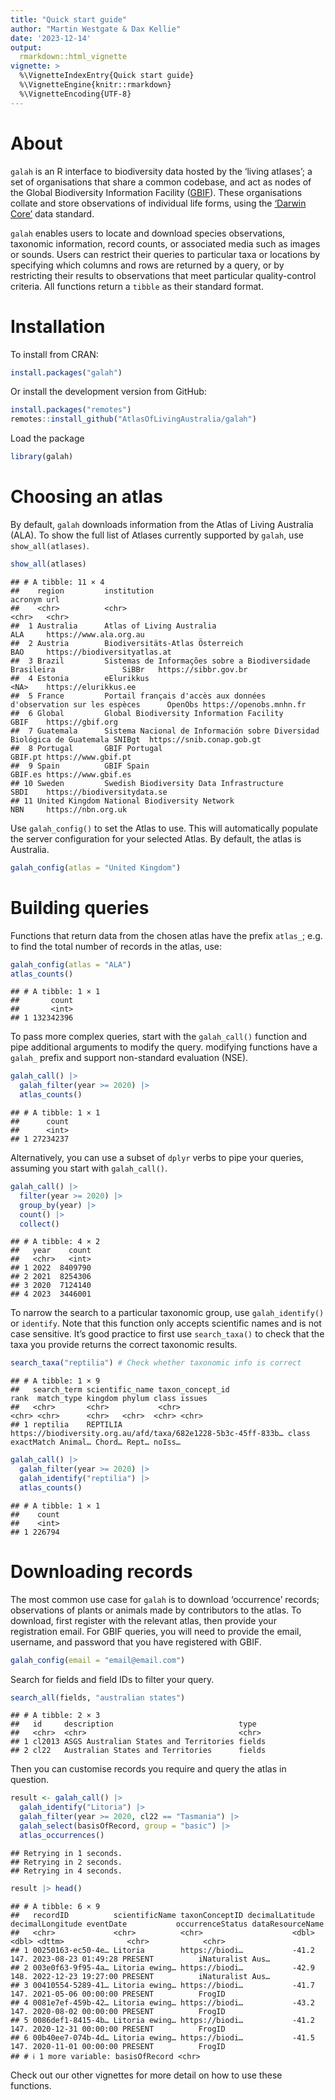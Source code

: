 ```yaml
---
title: "Quick start guide"
author: "Martin Westgate & Dax Kellie"
date: '2023-12-14'
output:
  rmarkdown::html_vignette
vignette: >
  %\VignetteIndexEntry{Quick start guide}
  %\VignetteEngine{knitr::rmarkdown}
  %\VignetteEncoding{UTF-8}
---
```

# About
`galah` is an R interface to biodiversity data hosted by the 'living atlases'; 
a set of organisations that share a common codebase, and act as nodes of the
Global Biodiversity Information Facility ([GBIF](https://www.gbif.org)). These 
organisations collate and store observations of individual life forms, using the 
['Darwin Core'](https://dwc.tdwg.org) data standard.

`galah` enables users to locate and download species observations, taxonomic
information, record counts, or associated media such as images or sounds. Users 
can restrict their queries to particular taxa or locations by specifying which 
columns and rows are returned by a query, or by restricting their results to 
observations that meet particular quality-control criteria. All functions return 
a `tibble` as their standard format.


# Installation

To install from CRAN:

```r
install.packages("galah")
```

Or install the development version from GitHub:

```r
install.packages("remotes")
remotes::install_github("AtlasOfLivingAustralia/galah")
```

Load the package

```r
library(galah)
```

# Choosing an atlas
By default, `galah` downloads information from the Atlas of Living Australia (ALA).
To show the full list of Atlases currently supported by `galah`, use 
`show_all(atlases)`.


```r
show_all(atlases)
```

```
## # A tibble: 11 × 4
##    region         institution                                                             acronym url                         
##    <chr>          <chr>                                                                   <chr>   <chr>                       
##  1 Australia      Atlas of Living Australia                                               ALA     https://www.ala.org.au      
##  2 Austria        Biodiversitäts-Atlas Österreich                                         BAO     https://biodiversityatlas.at
##  3 Brazil         Sistemas de Informações sobre a Biodiversidade Brasileira               SiBBr   https://sibbr.gov.br        
##  4 Estonia        eElurikkus                                                              <NA>    https://elurikkus.ee        
##  5 France         Portail français d'accès aux données d'observation sur les espèces      OpenObs https://openobs.mnhn.fr     
##  6 Global         Global Biodiversity Information Facility                                GBIF    https://gbif.org            
##  7 Guatemala      Sistema Nacional de Información sobre Diversidad Biológica de Guatemala SNIBgt  https://snib.conap.gob.gt   
##  8 Portugal       GBIF Portugal                                                           GBIF.pt https://www.gbif.pt         
##  9 Spain          GBIF Spain                                                              GBIF.es https://www.gbif.es         
## 10 Sweden         Swedish Biodiversity Data Infrastructure                                SBDI    https://biodiversitydata.se 
## 11 United Kingdom National Biodiversity Network                                           NBN     https://nbn.org.uk
```

Use `galah_config()` to set the Atlas to use. This will automatically populate the 
server configuration for your selected Atlas. By default, the atlas is Australia.


```r
galah_config(atlas = "United Kingdom")
```

# Building queries
Functions that return data from the chosen atlas have the prefix `atlas_`; e.g.
to find the total number of records in the atlas, use:
  

```r
galah_config(atlas = "ALA")
atlas_counts()
```

```
## # A tibble: 1 × 1
##       count
##       <int>
## 1 132342396
```

To pass more complex queries, start with the `galah_call()` function and pipe
additional arguments to modify the query. modifying functions have a `galah_`
prefix and support non-standard evaluation (NSE).


```r
galah_call() |> 
  galah_filter(year >= 2020) |> 
  atlas_counts()
```

```
## # A tibble: 1 × 1
##      count
##      <int>
## 1 27234237
```

Alternatively, you can use a subset of `dplyr` verbs to pipe your queries, 
assuming you start with `galah_call()`.


```r
galah_call() |>
  filter(year >= 2020) |> 
  group_by(year) |>
  count() |>
  collect()
```

```
## # A tibble: 4 × 2
##   year    count
##   <chr>   <int>
## 1 2022  8409790
## 2 2021  8254306
## 3 2020  7124140
## 4 2023  3446001
```

To narrow the search to a particular taxonomic group, use `galah_identify()` or 
`identify`. Note that this function only accepts scientific names and is not case 
sensitive. It's good practice to first use `search_taxa()` to check that the taxa 
you provide returns the correct taxonomic results.


```r
search_taxa("reptilia") # Check whether taxonomic info is correct
```

```
## # A tibble: 1 × 9
##   search_term scientific_name taxon_concept_id                                              rank  match_type kingdom phylum class issues
##   <chr>       <chr>           <chr>                                                         <chr> <chr>      <chr>   <chr>  <chr> <chr> 
## 1 reptilia    REPTILIA        https://biodiversity.org.au/afd/taxa/682e1228-5b3c-45ff-833b… class exactMatch Animal… Chord… Rept… noIss…
```

```r
galah_call() |>
  galah_filter(year >= 2020) |> 
  galah_identify("reptilia") |> 
  atlas_counts()
```

```
## # A tibble: 1 × 1
##    count
##    <int>
## 1 226794
```

# Downloading records

The most common use case for `galah` is to download 'occurrence' records; 
observations of plants or animals made by contributors to the atlas. To download,
first register with the relevant atlas, then provide your registration email. 
For GBIF queries, you will need to provide the email, username, and password that
you have registered with GBIF.


```r
galah_config(email = "email@email.com")
```



Search for fields and field IDs to filter your query.


```r
search_all(fields, "australian states")
```

```
## # A tibble: 2 × 3
##   id     description                            type  
##   <chr>  <chr>                                  <chr> 
## 1 cl2013 ASGS Australian States and Territories fields
## 2 cl22   Australian States and Territories      fields
```

Then you can customise records you require and query the atlas in question.


```r
result <- galah_call() |>
  galah_identify("Litoria") |>
  galah_filter(year >= 2020, cl22 == "Tasmania") |>
  galah_select(basisOfRecord, group = "basic") |>
  atlas_occurrences()
```

```
## Retrying in 1 seconds.
## Retrying in 2 seconds.
## Retrying in 4 seconds.
```

```r
result |> head()
```

```
## # A tibble: 6 × 9
##   recordID          scientificName taxonConceptID decimalLatitude decimalLongitude eventDate           occurrenceStatus dataResourceName
##   <chr>             <chr>          <chr>                    <dbl>            <dbl> <dttm>              <chr>            <chr>           
## 1 00250163-ec50-4e… Litoria        https://biodi…           -41.2             147. 2023-08-23 01:49:28 PRESENT          iNaturalist Aus…
## 2 003e0f63-9f95-4a… Litoria ewing… https://biodi…           -42.9             148. 2022-12-23 19:27:00 PRESENT          iNaturalist Aus…
## 3 00410554-5289-41… Litoria ewing… https://biodi…           -41.7             147. 2021-05-06 00:00:00 PRESENT          FrogID          
## 4 0081e7ef-459b-42… Litoria ewing… https://biodi…           -43.2             147. 2020-08-02 00:00:00 PRESENT          FrogID          
## 5 0086def1-8415-4b… Litoria ewing… https://biodi…           -41.2             147. 2020-12-31 00:00:00 PRESENT          FrogID          
## 6 00b40ee7-074b-4d… Litoria ewing… https://biodi…           -41.5             147. 2020-11-01 00:00:00 PRESENT          FrogID          
## # ℹ 1 more variable: basisOfRecord <chr>
```

Check out our other vignettes for more detail on how to use these functions.
